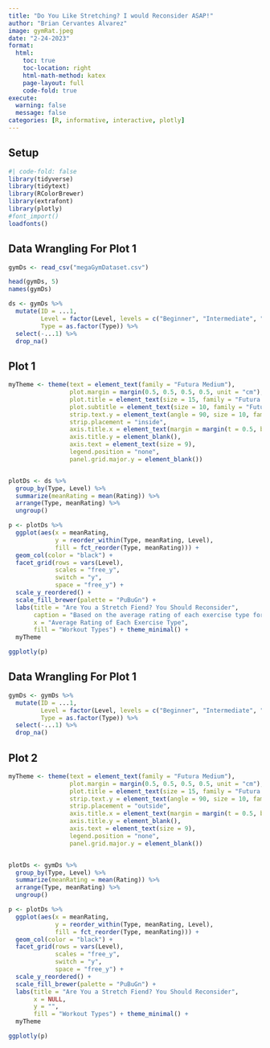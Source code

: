 ```yaml
---
title: "Do You Like Stretching? I would Reconsider ASAP!"
author: "Brian Cervantes Alvarez"
image: gymRat.jpeg
date: "2-24-2023"
format:
  html:
    toc: true
    toc-location: right
    html-math-method: katex
    page-layout: full
    code-fold: true
execute: 
  warning: false
  message: false
categories: [R, informative, interactive, plotly]
---
```


## Setup

```r
#| code-fold: false
library(tidyverse)
library(tidytext)
library(RColorBrewer)
library(extrafont)
library(plotly)
#font_import()
loadfonts()
```

## Data Wrangling For Plot 1

```r
gymDs <- read_csv("megaGymDataset.csv")

head(gymDs, 5)
names(gymDs)

ds <- gymDs %>%
  mutate(ID = ...1,
         Level = factor(Level, levels = c("Beginner", "Intermediate", "Expert")),
         Type = as.factor(Type)) %>%
  select(-...1) %>% 
  drop_na() 


```

## Plot 1

```r
myTheme <- theme(text = element_text(family = "Futura Medium"),
                 plot.margin = margin(0.5, 0.5, 0.5, 0.5, unit = "cm"),
                 plot.title = element_text(size = 15, family = "Futura Condensed ExtraBold"),
                 plot.subtitle = element_text(size = 10, family = "Futura Medium"),
                 strip.text.y = element_text(angle = 90, size = 10, family = "Futura Condensed ExtraBold"),
                 strip.placement = "inside",
                 axis.title.x = element_text(margin = margin(t = 0.5, b = 0.5, unit = "cm")),
                 axis.title.y = element_blank(),
                 axis.text = element_text(size = 9),
                 legend.position = "none",
                 panel.grid.major.y = element_blank())


plotDs <- ds %>% 
  group_by(Type, Level) %>%
  summarize(meanRating = mean(Rating)) %>%
  arrange(Type, meanRating) %>%
  ungroup()

p <- plotDs %>%
  ggplot(aes(x = meanRating, 
             y = reorder_within(Type, meanRating, Level),
             fill = fct_reorder(Type, meanRating))) +
  geom_col(color = "black") + 
  facet_grid(rows = vars(Level), 
             scales = "free_y", 
             switch = "y", 
             space = "free_y") +
  scale_y_reordered() +
  scale_fill_brewer(palette = "PuBuGn") +
  labs(title = "Are You a Stretch Fiend? You Should Reconsider",
       caption = "Based on the average rating of each exercise type for each individual's current level",
       x = "Average Rating of Each Exercise Type",
       fill = "Workout Types") + theme_minimal() +
  myTheme 

ggplotly(p)
```

## Data Wrangling For Plot 1

```r
gymDs <- gymDs %>%
  mutate(ID = ...1,
         Level = factor(Level, levels = c("Beginner", "Intermediate", "Expert")),
         Type = as.factor(Type)) %>%
  select(-...1) %>% 
  drop_na() 
```

## Plot 2

```r
myTheme <- theme(text = element_text(family = "Futura Medium"),
                 plot.margin = margin(0.5, 0.5, 0.5, 0.5, unit = "cm"),
                 plot.title = element_text(size = 15, family = "Futura Condensed ExtraBold"),
                 strip.text.y = element_text(angle = 90, size = 10, family = "Futura Condensed ExtraBold"),
                 strip.placement = "outside",
                 axis.title.x = element_text(margin = margin(t = 0.5, b = 0.5, unit = "cm")),
                 axis.title.y = element_blank(),
                 axis.text = element_text(size = 9),
                 legend.position = "none",
                 panel.grid.major.y = element_blank())


plotDs <- gymDs %>% 
  group_by(Type, Level) %>%
  summarize(meanRating = mean(Rating)) %>%
  arrange(Type, meanRating) %>%
  ungroup()

p <- plotDs %>%
  ggplot(aes(x = meanRating, 
             y = reorder_within(Type, meanRating, Level),
             fill = fct_reorder(Type, meanRating))) +
  geom_col(color = "black") + 
  facet_grid(rows = vars(Level), 
             scales = "free_y", 
             switch = "y", 
             space = "free_y") +
  scale_y_reordered() +
  scale_fill_brewer(palette = "PuBuGn") +
  labs(title = "Are You a Stretch Fiend? You Should Reconsider",
       x = NULL,
       y = "",
       fill = "Workout Types") + theme_minimal() +
  myTheme 

ggplotly(p)

```
